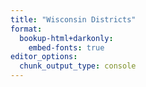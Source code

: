 ```yaml
---
title: "Wisconsin Districts"
format: 
  bookup-html+darkonly:
    embed-fonts: true
editor_options: 
  chunk_output_type: console
---
```


